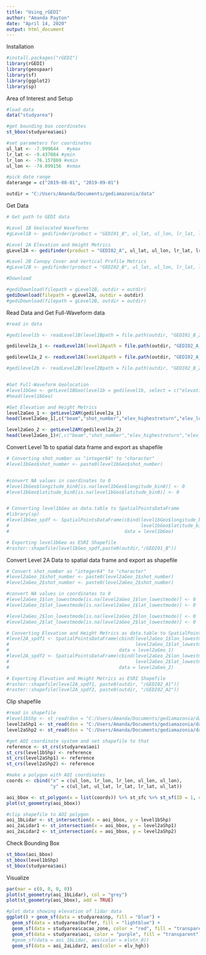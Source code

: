 ```yaml
---
title: "Using_rGEDI"
author: "Amanda Payton"
date: "April 14, 2020"
output: html_document
---
```


Installation
```r
#install.packages("rGEDI")
library(rGEDI)
library(geospaar)
library(sf)
library(ggplot2)
library(sp)

```

Area of Interest and Setup
```r
#load data
data("studyarea")

#get bounding box coordinates
st_bbox(studyarea$aoi)

#set parameters for coordinates
ul_lat <- -7.999644   #ymax
lr_lat <- -9.437084 #ymin
lr_lon <- -76.157869 #xmin
ul_lon <- -74.099156  #xmax

#pick date range
daterange = c("2019-08-01", "2019-09-01")

outdir = "C:/Users/Amanda/Documents/gediamazonia/data"

```

Get Data
```r
# Get path to GEDI data

#Level 1B Geolocated Waveforms
#gLevel1B <- gedifinder(product = "GEDI01_B", ul_lat, ul_lon, lr_lat, lr_lon, version = "001", daterange = daterange)

#Level 2A Elevation and Height Metrics
gLevel2A <- gedifinder(product = "GEDI02_A", ul_lat, ul_lon, lr_lat, lr_lon, version = "001", daterange = daterange)

#Level 2B Canopy Cover and Vertical Profile Metrics
#gLevel2B <- gedifinder(product = "GEDI02_B", ul_lat, ul_lon, lr_lat, lr_lon, version = "001", daterange = daterange)

#Download

#gediDownload(filepath = gLevel1B, outdir = outdir)
gediDownload(filepath = gLevel2A, outdir = outdir)
#gediDownload(filepath = gLevel2B, outdir = outdir)

```

Read Data and Get Full-Waveform data
```r
#read in data

#gedilevel1b <- readLevel1B(level1Bpath = file.path(outdir, "GEDI01_B_2019216034003_O03638_T04321_02_003_01.h5"))

gedilevel2a_1 <- readLevel2A(level2Apath = file.path(outdir, "GEDI02_A_2019214160606_O03615_T03487_02_001_01.h5"))

gedilevel2a_2 <- readLevel2A(level2Apath = file.path(outdir, "GEDI02_A_2019216034003_O03638_T04321_02_001_01.h5"))

#gedilevel2b <- readLevel2B(level2Bpath = file.path(outdir, "GEDI02_B_2019108080338_O01964_T05337_02_001_01_sub.h5"))


#Get Full-Waveform Geolocation
#level1bGeo <- getLevel1BGeo(level1b = gedilevel1b, select = c("elevation_bin0"))
#head(level1bGeo)

#Get Elevation and Height Metrics
level2aGeo_1 <- getLevel2AM(gedilevel2a_1)
head(level2aGeo_1[,c("beam","shot_number","elev_highestreturn","elev_lowestmode","rh100")])

level2aGeo_2 <- getLevel2AM(gedilevel2a_2)
head(level2aGeo_1)#[,c("beam","shot_number","elev_highestreturn","elev_lowestmode","rh100")])

```

Convert Level 1b to spatial data frame and export as shapefile
```r
# Converting shot_number as "integer64" to "character"
#level1bGeo$shot_number <- paste0(level1bGeo$shot_number)


#convert NA values in coordinates to 0
#level1bGeo$longitude_bin0[is.na(level1bGeo$longitude_bin0)] <- 0
#level1bGeo$latitude_bin0[is.na(level1bGeo$latitude_bin0)] <- 0


# Converting level1bGeo as data.table to SpatialPointsDataFrame
#library(sp)
#level1bGeo_spdf <- SpatialPointsDataFrame(cbind(level1bGeo$longitude_bin0, 
#                                                level1bGeo$latitude_bin0), 
#                                          data = level1bGeo)

# Exporting level1bGeo as ESRI Shapefile
#raster::shapefile(level1bGeo_spdf,paste0(outdir,"/GEDI01_B"))
```

Convert Level 2A Data to spatial data frame and export as shapefile
```r
# Convert shot_number as "integer64" to "character"
#level2aGeo_1$shot_number <- paste0(level2aGeo_1$shot_number)
#level2aGeo_2$shot_number <- paste0(level2aGeo_2$shot_number)

#convert NA values in coordinates to 0
#level2aGeo_1$lon_lowestmode[is.na(level2aGeo_1$lon_lowestmode)] <- 0
#level2aGeo_1$lat_lowestmode[is.na(level2aGeo_1$lat_lowestmode)] <- 0

#level2aGeo_2$lon_lowestmode[is.na(level2aGeo_2$lon_lowestmode)] <- 0
#level2aGeo_2$lat_lowestmode[is.na(level2aGeo_2$lat_lowestmode)] <- 0

# Converting Elevation and Height Metrics as data.table to SpatialPointsDataFrame
#level2A_spdf1 <- SpatialPointsDataFrame(cbind(level2aGeo_1$lon_lowestmode, 
#                                              level2aGeo_1$lat_lowestmode), 
#                                        data = level2aGeo_1)
#level2A_spdf2 <- SpatialPointsDataFrame(cbind(level2aGeo_2$lon_lowestmode, 
#                                              level2aGeo_2$lat_lowestmode), 
#                                        data = level2aGeo_2)

# Exporting Elevation and Height Metrics as ESRI Shapefile
#raster::shapefile(level2A_spdf1, paste0(outdir, "/GEDI02_A1"))
#raster::shapefile(level2A_spdf2, paste0(outdir, "/GEDI02_A2"))

```

Clip shapefile
```r

#read in shapefile
#level1bShp <- st_read(dsn = "C:/Users/Amanda/Documents/gediamazonia/data/GEDI01_B.shp")
level2aShp1 <- st_read(dsn = "C:/Users/Amanda/Documents/gediamazonia/data/GEDI02_A1.shp")
level2aShp2 <- st_read(dsn = "C:/Users/Amanda/Documents/gediamazonia/data/GEDI02_A2.shp")

#get AOI coordinate system and set shapefile to that 
reference <- st_crs(studyarea$aoi)
st_crs(level1bShp) <- reference
st_crs(level2aShp1) <- reference
st_crs(level2aShp2) <- reference

#make a polygon with AOI coordinates
coords <- cbind("x" = c(ul_lon, lr_lon, lr_lon, ul_lon, ul_lon), 
                "y" = c(ul_lat, ul_lat, lr_lat, lr_lat, ul_lat))

aoi_bbox <- st_polygon(x = list(coords)) %>% st_sfc %>% st_sf(ID = 1, crs = 4326)
plot(st_geometry(aoi_bbox))

#clip shapefile to AOI polygon
aoi_1bLidar <- st_intersection(x = aoi_bbox, y = level1bShp)
aoi_2aLidar1 <- st_intersection(x = aoi_bbox, y = level2aShp1)
aoi_2aLidar2 <- st_intersection(x = aoi_bbox, y = level2aShp2)

```

Check Bounding Box
```r
st_bbox(aoi_bbox)
st_bbox(level1bShp)
st_bbox(studyarea$aoi)


```

Visualize
```r
par(mar = c(0, 0, 0, 0))
plot(st_geometry(aoi_1bLidar), col = "grey")
plot(st_geometry(aoi_bbox), add = TRUE)

#plot data showing elevation of lidar data
ggplot() + geom_sf(data = studyarea$np, fill = "blue") + 
  geom_sf(data = studyarea$buffer, fill = "lightblue") + 
  geom_sf(data = studyarea$cacao_zone, color = "red", fill = "transparent") +
  geom_sf(data = studyarea$aoi, color = "purple", fill = "transparent") +
  #geom_sf(data = aoi_1bLidar, aes(color = elvtn_0))
  geom_sf(data = aoi_2aLidar2, aes(color = elv_hgh))
```


